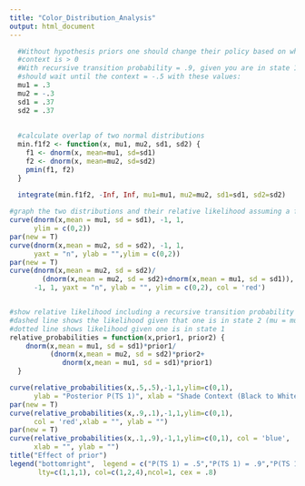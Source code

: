 ```yaml
---
title: "Color_Distribution_Analysis"
output: html_document
---
```


```r
  #Without hypothesis priors one should change their policy based on whether the
  #context is > 0
  #With recursive transition probability = .9, given you are in state 1, you 
  #should wait until the context = -.5 with these values:
  mu1 = .3
  mu2 = -.3
  sd1 = .37
  sd2 = .37
  
  
  #calculate overlap of two normal distributions
  min.f1f2 <- function(x, mu1, mu2, sd1, sd2) {
    f1 <- dnorm(x, mean=mu1, sd=sd1)
    f2 <- dnorm(x, mean=mu2, sd=sd2)
    pmin(f1, f2)
  }
  
  integrate(min.f1f2, -Inf, Inf, mu1=mu1, mu2=mu2, sd1=sd1, sd2=sd2)

```

```r

#graph the two distributions and their relative likelihood assuming a flat prior
curve(dnorm(x,mean = mu1, sd = sd1), -1, 1,
      ylim = c(0,2))
par(new = T)
curve(dnorm(x,mean = mu2, sd = sd2), -1, 1,
      yaxt = "n", ylab = "",ylim = c(0,2))
par(new = T)
curve(dnorm(x,mean = mu2, sd = sd2)/
        (dnorm(x,mean = mu2, sd = sd2)+dnorm(x,mean = mu1, sd = sd1)),
      -1, 1, yaxt = "n", ylab = "", ylim = c(0,2), col = 'red')


#show relative likelihood including a recursive transition probability of .9
#dashed line shows the likelihood given that one is in state 2 (mu = mu2)
#dotted line shows likelihood given one is in state 1
relative_probabilities = function(x,prior1, prior2) {
    dnorm(x,mean = mu1, sd = sd1)*prior1/
          (dnorm(x,mean = mu2, sd = sd2)*prior2+
             dnorm(x,mean = mu1, sd = sd1)*prior1)
  }

curve(relative_probabilities(x,.5,.5),-1,1,ylim=c(0,1), 
      ylab = "Posterior P(TS 1)", xlab = "Shade Context (Black to White)")
par(new = T)
curve(relative_probabilities(x,.9,.1),-1,1,ylim=c(0,1), 
      col = 'red',xlab = "", ylab = "")
par(new = T)
curve(relative_probabilities(x,.1,.9),-1,1,ylim=c(0,1), col = 'blue',  
      xlab = "", ylab = "")
title("Effect of prior")
legend("bottomright",  legend = c("P(TS 1) = .5","P(TS 1) = .9","P(TS 1) = .1"), 
       lty=c(1,1,1), col=c(1,2,4),ncol=1, cex = .8)
```

